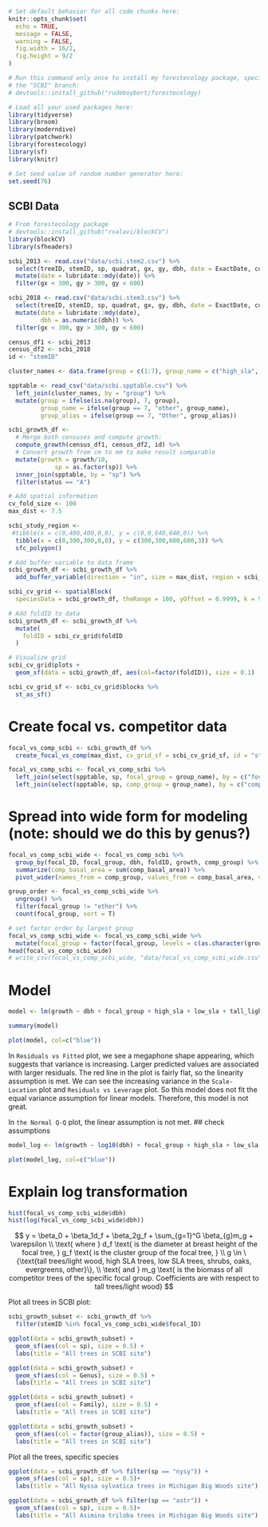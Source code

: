 ```r
# Set default behavior for all code chunks here:
knitr::opts_chunk$set(
  echo = TRUE, 
  message = FALSE, 
  warning = FALSE, 
  fig.width = 16/2, 
  fig.height = 9/2
)

# Run this command only once to install my forestecology package, specifically
# the "SCBI" branch:
# devtools::install_github("rudeboybert/forestecology)

# Load all your used packages here:
library(tidyverse)
library(broom)
library(moderndive)
library(patchwork)
library(forestecology)
library(sf)
library(knitr)

# Set seed value of random number generator here:
set.seed(76)
```

## SCBI Data

```r
# From forestecology package
# devtools::install_github("rvalavi/blockCV")
library(blockCV)
library(sfheaders)

scbi_2013 <- read.csv("data/scbi.stem2.csv") %>% 
  select(treeID, stemID, sp, quadrat, gx, gy, dbh, date = ExactDate, codes, status) %>%
  mutate(date = lubridate::mdy(date)) %>%
  filter(gx < 300, gy > 300, gy < 600)

scbi_2018 <- read.csv("data/scbi.stem3.csv") %>% 
  select(treeID, stemID, sp, quadrat, gx, gy, dbh, date = ExactDate, codes, status) %>%
  mutate(date = lubridate::mdy(date),
         dbh = as.numeric(dbh)) %>%
  filter(gx < 300, gy > 300, gy < 600)

census_df1 <- scbi_2013 
census_df2 <- scbi_2018
id <- "stemID"

cluster_names <- data.frame(group = c(1:7), group_name = c("high_sla", "low_sla", "shrubs", "tall_light_wood", "evergreens", "oaks", "other"), group_alias = c("High SLA trees", "Low SLA trees", "Shrubs", "Tall trees - Light wood", "Evergreens", "Oaks", "Other"))

spptable <- read_csv("data/scbi.spptable.csv") %>% 
  left_join(cluster_names, by = "group") %>% 
  mutate(group = ifelse(is.na(group), 7, group),
         group_name = ifelse(group == 7, "other", group_name),
         group_alias = ifelse(group == 7, "Other", group_alias))

scbi_growth_df <- 
  # Merge both censuses and compute growth:
  compute_growth(census_df1, census_df2, id) %>%
  # Convert growth from cm to mm to make result comparable
  mutate(growth = growth/10,
             sp = as.factor(sp)) %>% 
  inner_join(spptable, by = "sp") %>% 
  filter(status == "A")
```

```r
# Add spatial information
cv_fold_size <- 100
max_dist <- 7.5

scbi_study_region <- 
 #tibble(x = c(0,400,400,0,0), y = c(0,0,640,640,0)) %>% 
  tibble(x = c(0,300,300,0,0), y = c(300,300,600,600,3)) %>% 
  sfc_polygon()

# Add buffer variable to data frame
scbi_growth_df <- scbi_growth_df %>%
  add_buffer_variable(direction = "in", size = max_dist, region = scbi_study_region)

scbi_cv_grid <- spatialBlock(
  speciesData = scbi_growth_df, theRange = 100, yOffset = 0.9999, k = 9, verbose = FALSE)

# Add foldID to data
scbi_growth_df <- scbi_growth_df %>% 
  mutate(
    foldID = scbi_cv_grid$foldID
  )

# Visualize grid
scbi_cv_grid$plots +
  geom_sf(data = scbi_growth_df, aes(col=factor(foldID)), size = 0.1)

scbi_cv_grid_sf <- scbi_cv_grid$blocks %>%
  st_as_sf()
```

# Create focal vs. competitor data
```r
focal_vs_comp_scbi <- scbi_growth_df %>% 
  create_focal_vs_comp(max_dist, cv_grid_sf = scbi_cv_grid_sf, id = "stemID")

focal_vs_comp_scbi <- focal_vs_comp_scbi %>% 
  left_join(select(spptable, sp, focal_group = group_name), by = c("focal_sp" = "sp")) %>% 
  left_join(select(spptable, sp, comp_group = group_name), by = c("comp_sp" = "sp"))

```

# Spread into wide form for modeling (note: should we do this by genus?)

```r
focal_vs_comp_scbi_wide <- focal_vs_comp_scbi %>% 
  group_by(focal_ID, focal_group, dbh, foldID, growth, comp_group) %>%
  summarize(comp_basal_area = sum(comp_basal_area)) %>% 
  pivot_wider(names_from = comp_group, values_from = comp_basal_area, values_fill = 0)

group_order <- focal_vs_comp_scbi_wide %>% 
  ungroup() %>% 
  filter(focal_group != "other") %>% 
  count(focal_group, sort = T)

# set factor order by largest group
focal_vs_comp_scbi_wide <- focal_vs_comp_scbi_wide %>% 
  mutate(focal_group = factor(focal_group, levels = c(as.character(group_order$focal_group), "other")))
head(focal_vs_comp_scbi_wide)
# write_csv(focal_vs_comp_scbi_wide, "data/focal_vs_comp_scbi_wide.csv")
```

# Model

```r
model <- lm(growth ~ dbh + focal_group + high_sla + low_sla + tall_light_wood + evergreens + oaks + shrubs + other, data = focal_vs_comp_scbi_wide)

summary(model)

plot(model, col=c("blue"))
```
In `Residuals vs Fitted` plot, we see a megaphone shape appearing, which suggests that variance is increasing. Larger predicted values are associated with larger residuals. The red line in the plot is fairly flat, so the linearity assumption is met. We can see the increasing variance in the `Scale-Location` plot and `Residuals vs Leverage` plot. So this model does not fit the equal variance assumption for linear models. Therefore, this model is not great. 

In `the Normal Q-Q` plot, the linear assumption is not met. 
## check assumptions
```r
model_log <- lm(growth ~ log10(dbh) + focal_group + high_sla + low_sla + tall_light_wood + evergreens + oaks + shrubs + other, data = focal_vs_comp_scbi_wide)

plot(model_log, col=c("blue"))
```
# Explain log transformation
```r
hist(focal_vs_comp_scbi_wide$dbh)
hist(log(focal_vs_comp_scbi_wide$dbh))
```



$$
y = \beta_0 + \beta_1d_f + \beta_2g_f + \sum_{g=1}^G \beta_{g}m_g + \varepsilon \\
\text{ where } d_f \text{ is the diameter at breast height of the focal tree, } g_f \text{ is the cluster group of the focal tree, } \\ g \in \{\text{tall trees/light wood, high SLA trees, low SLA trees, shrubs, oaks, evergreens, other}\}, \\ \text{ and } m_g \text{ is the biomass of all competitor trees of the specific focal group. Coefficients are with respect to tall trees/light wood}
$$

Plot all trees in SCBI plot:

```r
scbi_growth_subset <- scbi_growth_df %>% 
  filter(stemID %in% focal_vs_comp_scbi_wide$focal_ID)

ggplot(data = scbi_growth_subset) +
  geom_sf(aes(col = sp), size = 0.5) +
  labs(title = "All trees in SCBI site")

ggplot(data = scbi_growth_subset) +
  geom_sf(aes(col = Genus), size = 0.5) +
  labs(title = "All trees in SCBI site")

ggplot(data = scbi_growth_subset) +
  geom_sf(aes(col = Family), size = 0.5) +
  labs(title = "All trees in SCBI site")

ggplot(data = scbi_growth_subset) +
  geom_sf(aes(col = factor(group_alias)), size = 0.5) +
  labs(title = "All trees in SCBI site")
```

Plot all the trees, specific species

```r
ggplot(data = scbi_growth_df %>% filter(sp == "nysy")) +
  geom_sf(aes(col = sp), size = 0.5)+
  labs(title = "All Nyssa sylvatica trees in Michigan Big Woods site")

ggplot(data = scbi_growth_df %>% filter(sp == "astr")) +
  geom_sf(aes(col = sp), size = 0.5)+
  labs(title = "All Asimina triloba trees in Michigan Big Woods site")
```